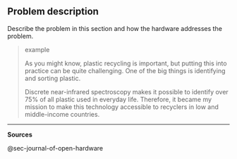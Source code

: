 ## Problem description {#sec-problem-description}

Describe the problem in this section and how the hardware addresses the problem.

> example
>
> As you might know, plastic recycling is important, but putting this into practice can be quite challenging.
> One of the big things is identifying and sorting plastic.
>
> Discrete near-infrared spectroscopy makes it possible to identify over 75% of all plastic used in everyday life.
> Therefore, it became my mission to make this technology accessible to recyclers in low and middle-income countries.

------------------------------------------------------------------------

**Sources**

@sec-journal-of-open-hardware
